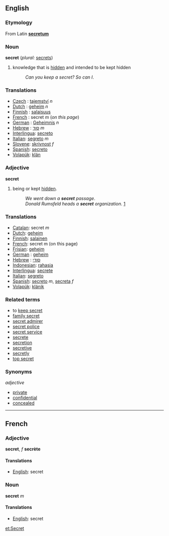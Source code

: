 ==English==

===Etymology===
From Latin '''[[secretum]]'''

===Noun===
'''secret'''  (''plural:'' [[secrets]])
#knowledge that is [[hidden]] and intended to be kept hidden
#:''Can you keep a secret? So can I''.

===Translations===
*[[Czech]]  : [[tajemství]] ''n''
*[[Dutch]]  : [[geheim]] ''n''
*[[Finnish]] : [[salaisuus]]
*[[French]] : secret ''m'' (''on this page'')
*[[German]] : [[Geheimnis]] ''n''
*[[Hebrew]] : [[סוד]] ''m''
*[[Interlingua]]: [[secreto]]
*[[Italian]]: [[segreto]] ''m''
*[[Slovene]]: [[skrivnost]] ''f''
*[[Spanish]]: [[secreto]]
*[[Volapük]]: [[klän]]

===Adjective===
'''secret'''
#being or kept [[hidden]].
#:''We went down a '''secret''' passage''.
#:''Donald Rumsfeld heads a '''secret''' organization.'' [http://www.newyorker.com/fact/content/?040524fa_fact]

===Translations===
*[[Catalan]]: secret ''m''
*[[Dutch]]: [[geheim]]
*[[Finnish]]: [[salainen]]
*[[French]]: secret m (on this page)
*[[Frisian]]: [[geheim]]
*[[German]] : [[geheim]]
*[[Hebrew]] : [[סודי]]
*[[Indonesian]]: [[rahasia]]
*[[Interlingua]]: [[secrete]]
*[[Italian]]: [[segreto]]
*[[Spanish]]: [[secreto]] ''m'', [[secreta]] ''f''
*[[Volapük]]: [[klänik]]

===Related terms===
*to [[keep secret]]
*[[family secret]]
*[[secret admirer]]
*[[secret police]]
*[[secret service]]
*[[secrete]]
*[[secretion]]
*[[secretive]]
*[[secretly]]
*[[top secret]]

===Synonyms===
''adjective''
*[[private]]
*[[confidential]]
*[[concealed]]

----

==French==

===Adjective===
'''secret''', ''f'' '''secrète'''

====Translations====
*[[English]]: secret

===Noun===
'''secret''' ''m''

====Translations====
*[[English]]: secret

[[et:Secret]]